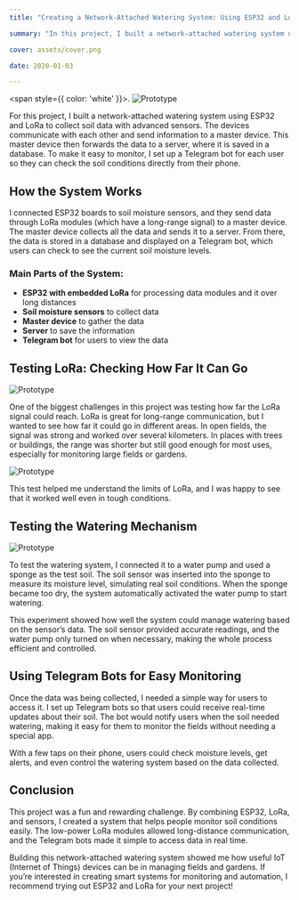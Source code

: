 ```yaml
---
title: "Creating a Network-Attached Watering System: Using ESP32 and LoRa for Soil Data Collection"

summary: "In this project, I built a network-attached watering system using ESP32 and a LoRa module to collect soil information with advanced sensors. The devices communicate among themselves, sending data to a master device that relays it to a server. This information is stored in a database and visualized through a Telegram bot for each user, facilitating effective monitoring and analysis of soil conditions."

cover: assets/cover.png

date: 2020-01-03

---
```


<span style={{ color: 'white' }}>.</span>
![Prototype](./assets/flower.jpg)

For this project, I built a network-attached watering system using ESP32 and LoRa to collect soil data with advanced sensors. The devices communicate with each other and send information to a master device. This master device then forwards the data to a server, where it is saved in a database. To make it easy to monitor, I set up a Telegram bot for each user so they can check the soil conditions directly from their phone.

## How the System Works

I connected ESP32 boards to soil moisture sensors, and they send data through LoRa modules (which have a long-range signal) to a master device. The master device collects all the data and sends it to a server. From there, the data is stored in a database and displayed on a Telegram bot, which users can check to see the current soil moisture levels.

### Main Parts of the System:

-	**ESP32 with embedded LoRa** for processing data modules and it over long distances
-	**Soil moisture sensors** to collect data
-	**Master device** to gather the data
-	**Server** to save the information
-	**Telegram bot** for users to view the data

## Testing LoRa: Checking How Far It Can Go

![Prototype](./assets/master.jpg)

One of the biggest challenges in this project was testing how far the LoRa signal could reach. LoRa is great for long-range communication, but I wanted to see how far it could go in different areas. In open fields, the signal was strong and worked over several kilometers. In places with trees or buildings, the range was shorter but still good enough for most uses, especially for monitoring large fields or gardens.

![Prototype](./assets/slave2.jpg)

This test helped me understand the limits of LoRa, and I was happy to see that it worked well even in tough conditions.

## Testing the Watering Mechanism

![Prototype](./assets/watering_system.jpg)

To test the watering system, I connected it to a water pump and used a sponge as the test soil. The soil sensor was inserted into the sponge to measure its moisture level, simulating real soil conditions. When the sponge became too dry, the system automatically activated the water pump to start watering.

This experiment showed how well the system could manage watering based on the sensor’s data. The soil sensor provided accurate readings, and the water pump only turned on when necessary, making the whole process efficient and controlled.

## Using Telegram Bots for Easy Monitoring

Once the data was being collected, I needed a simple way for users to access it. I set up Telegram bots so that users could receive real-time updates about their soil. The bot would notify users when the soil needed watering, making it easy for them to monitor the fields without needing a special app.

With a few taps on their phone, users could check moisture levels, get alerts, and even control the watering system based on the data collected.

## Conclusion

This project was a fun and rewarding challenge. By combining ESP32, LoRa, and sensors, I created a system that helps people monitor soil conditions easily. The low-power LoRa modules allowed long-distance communication, and the Telegram bots made it simple to access data in real time.

Building this network-attached watering system showed me how useful IoT (Internet of Things) devices can be in managing fields and gardens. If you’re interested in creating smart systems for monitoring and automation, I recommend trying out ESP32 and LoRa for your next project!

